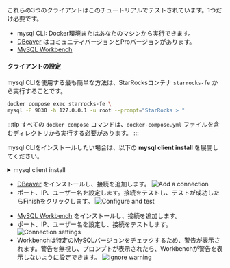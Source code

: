 
これらの3つのクライアントはこのチュートリアルでテストされています。1つだけ必要です。

- mysql CLI: Docker環境またはあなたのマシンから実行できます。
- [DBeaver](https://dbeaver.io/download/) はコミュニティバージョンとProバージョンがあります。
- [MySQL Workbench](https://dev.mysql.com/downloads/workbench/)

#### クライアントの設定

<Tabs groupId="client">
<TabItem value="mysqlCLI" label="mysql CLI" default>

mysql CLIを使用する最も簡単な方法は、StarRocksコンテナ `starrocks-fe` から実行することです。

```bash
docker compose exec starrocks-fe \
mysql -P 9030 -h 127.0.0.1 -u root --prompt="StarRocks > "
```

:::tip
すべての `docker compose` コマンドは、`docker-compose.yml` ファイルを含むディレクトリから実行する必要があります。
:::

mysql CLIをインストールしたい場合は、以下の **mysql client install** を展開してください。

<details>

<summary>mysql client install</summary>

<<<<<<< HEAD
- macOS: Homebrewを使用していてMySQL Serverが不要な場合は、`brew install mysql` を実行してCLIをインストールします。
- Linux: `mysql` クライアントのためにリポジトリシステムを確認してください。例えば、`yum install mariadb`。
- Microsoft Windows: [MySQL Community Server](https://dev.mysql.com/downloads/mysql/) をインストールし、提供されたクライアントを実行するか、WSLから `mysql` を実行します。
=======
- macOS: Homebrew を使用していて MySQL Server が不要な場合、`brew install mysql-client@8.0` を実行して CLI をインストールします。
- Linux: `mysql` クライアントをリポジトリシステムで確認します。例えば、`yum install mariadb`。
- Microsoft Windows: [MySQL Community Server](https://dev.mysql.com/downloads/mysql/) をインストールして提供されたクライアントを実行するか、WSL から `mysql` を実行します。
>>>>>>> 8c0fb7d3a3 ([Doc] specify MySQL client v8.0 (#64746))

</details>

</TabItem>

<TabItem value="DBeaver" label="DBeaver" >

- [DBeaver](https://dbeaver.io/download/) をインストールし、接続を追加します。
![Add a connection](./DBeaver-1.png)
- ポート、IP、ユーザー名を設定します。接続をテストし、テストが成功したらFinishをクリックします。
![Configure and test](./DBeaver-2.png)

</TabItem>
<TabItem value="MySQLWorkbench" label="MySQL Workbench">

- [MySQL Workbench](https://dev.mysql.com/downloads/workbench/) をインストールし、接続を追加します。
- ポート、IP、ユーザー名を設定し、接続をテストします。
![Connection settings](./Workbench-1.png)
- Workbenchは特定のMySQLバージョンをチェックするため、警告が表示されます。警告を無視し、プロンプトが表示されたら、Workbenchが警告を表示しないように設定できます。
![Ignore warning](./Workbench-2.png)
</TabItem>

</Tabs>
